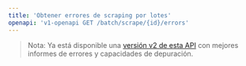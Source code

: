 ```yaml
---
title: 'Obtener errores de scraping por lotes'
openapi: 'v1-openapi GET /batch/scrape/{id}/errors'
---
```


> Nota: Ya está disponible una [versión v2 de esta API](/es/api-reference/endpoint/batch-scrape-get-errors) con mejores informes de errores y capacidades de depuración.